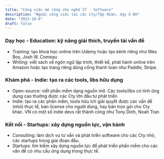 ```yaml
---
title: "Công việc mở rộng cho nghề IT - Software"
description: "Ngoài công việc tại các Cty/Tập đoàn, dạy ở ĐH"
date: "2022-10-6"
draft: false
---
```


### Dạy học - Education: kỹ năng giải thích, truyền tải vấn đề

- Training: tạo khoá học online trên Udemy hoặc tạo kênh riêng như Wes Bos, Josh W. Comeau
- Writing: viết sách về ngôn ngữ lập trình, thiết kế, phát hành online trên Amazon hoặc tạo trang riêng dùng cổng thanh toán như Paddle, Stripe.

### Khám phá - Indie: tạo ra các tools, libs hữu dụng

- Open-source: viết phần mềm dạng nguồn mở. Các tools/libs có tính ứng dụng cao thường được các Cty lớn đầu tư phát triển
- Indie: tạo ra các phần mềm, tools hữu ích giải quyết được các vấn đề (nhỏ) thực tế, bán license cho người dùng, hay bán trọn gói cho Cty khác. VN có một số indie devs rất thành công như Tony Dinh, Noah Tran

### Kết nối - Startups: xây dựng nguồn lực, vận hành

- Consulting: làm dịch vụ tư vấn và phát triển software cho các Cty nhỏ, các startups trong giai đoạn đầu.
- Startups: tìm kiếm xây dựng nguồn lực để phát triển phần mềm cho các vấn đề có nhu cầu ứng dụng trong thực tế.
